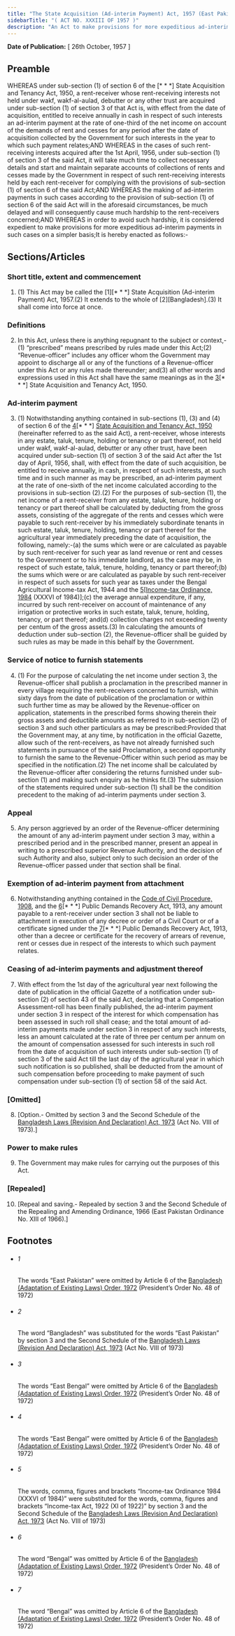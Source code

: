 ```yaml
---
title: "The State Acquisition (Ad-interim Payment) Act, 1957 (East Pakistan Act)"
sidebarTitle: "( ACT NO. XXXIII OF 1957 )"
description: "An Act to make provisions for more expeditious ad-interim payment.♣"
---
```


**Date of Publication:** [ 26th October, 1957 ]

## Preamble

WHEREAS under sub-section (1) of section 6 of the [\* \* \*] State Acquisition and Tenancy Act, 1950, a rent-receiver whose rent-receiving interests not held under wakf, wakf-al-aulad, debutter or any other trust are acquired under sub-section (1) of section 3 of that Act is, with effect from the date of acquisition, entitled to receive annually in cash in respect of such interests an ad-interim payment at the rate of one-third of the net income on account of the demands of rent and cesses for any period after the date of acquisition collected by the Government for such interests in the year to which such payment relates;AND WHEREAS in the cases of such rent-receiving interests acquired after the 1st April, 1956, under sub-section (1) of section 3 of the said Act, it will take much time to collect necessary details and start and maintain separate accounts of collections of rents and cesses made by the Government in respect of such rent-receiving interests held by each rent-receiver for complying with the provisions of sub-section (1) of section 6 of the said Act;AND WHEREAS the making of ad-interim payments in such cases according to the provision of sub-section (1) of section 6 of the said Act will in the aforesaid circumstances, be much delayed and will consequently cause much hardship to the rent-receivers concerned;AND WHEREAS in order to avoid such hardship, it is considered expedient to make provisions for more expeditious ad-interim payments in such cases on a simpler basis;It is hereby enacted as follows:-

## Sections/Articles

### Short title, extent and commencement

1. (1) This Act may be called the [1][\* \* \*] State Acquisition (Ad-interim Payment) Act, 1957.(2) It extends to the whole of [2][Bangladesh].(3) It shall come into force at once.

### Definitions

2. In this Act, unless there is anything repugnant to the subject or context,-(1) “prescribed” means prescribed by rules made under this Act;(2) “Revenue-officer” includes any officer whom the Government may appoint to discharge all or any of the functions of a Revenue-officer under this Act or any rules made thereunder; and(3) all other words and expressions used in this Act shall have the same meanings as in the [3](1)[\* \* \*] State Acquisition and Tenancy Act, 1950.

### Ad-interim payment

3. (1) Notwithstanding anything contained in sub-sections (1), (3) and (4) of section 6 of the [4](1)[\* \* \*] [State Acquisition and Tenancy Act, 1950](/act-241.html "State Acquisition and Tenancy Act, 1950 ") (hereinafter referred to as the said Act), a rent-receiver, whose interests in any estate, taluk, tenure, holding or tenancy or part thereof, not held under wakf, wakf-al-aulad, debutter or any other trust, have been acquired under sub-section (1) of section 3 of the said Act after the 1st day of April, 1956, shall, with effect from the date of such acquisition, be entitled to receive annually, in cash, in respect of such interests, at such time and in such manner as may be prescribed, an ad-interim payment at the rate of one-sixth of the net income calculated according to the provisions in sub-section (2).(2) For the purposes of sub-section (1), the net income of a rent-receiver from any estate, taluk, tenure, holding or tenancy or part thereof shall be calculated by deducting from the gross assets, consisting of the aggregate of the rents and cesses which were payable to such rent-receiver by his immediately subordinate tenants in such estate, taluk, tenure, holding, tenancy or part thereof for the agricultural year immediately preceding the date of acquisition, the following, namely:-(a) the sums which were or are calculated as payable by such rent-receiver for such year as land revenue or rent and cesses to the Government or to his immediate landlord, as the case may be, in respect of such estate, taluk, tenure, holding, tenancy or part thereof;(b) the sums which were or are calculated as payable by such rent-receiver in respect of such assets for such year as taxes under the Bengal Agricultural Income-tax Act, 1944 and the [5](2)[[Income-tax Ordinance, 1984](/act-672.html "Income-tax Ordinance, 1984") (XXXVI of 1984)];(c) the average annual expenditure, if any, incurred by such rent-receiver on account of maintenance of any irrigation or protective works in such estate, taluk, tenure, holding, tenancy, or part thereof; and(d) collection charges not exceeding twenty per centum of the gross assets.(3) In calculating the amounts of deduction under sub-section (2), the Revenue-officer shall be guided by such rules as may be made in this behalf by the Government.

### Service of notice to furnish statements

4. (1) For the purpose of calculating the net income under section 3, the Revenue-officer shall publish a proclamation in the prescribed manner in every village requiring the rent-receivers concerned to furnish, within sixty days from the date of publication of the proclamation or within such further time as may be allowed by the Revenue-officer on application, statements in the prescribed forms showing therein their gross assets and deductible amounts as referred to in sub-section (2) of section 3 and such other particulars as may be prescribed:Provided that the Government may, at any time, by notification in the official Gazette, allow such of the rent-receivers, as have not already furnished such statements in pursuance of the said Proclamation, a second opportunity to furnish the same to the Revenue-Officer within such period as may be specified in the notification.(2) The net income shall be calculated by the Revenue-officer after considering the returns furnished under sub-section (1) and making such enquiry as he thinks fit.(3) The submission of the statements required under sub-section (1) shall be the condition precedent to the making of ad-interim payments under section 3.

### Appeal

5. Any person aggrieved by an order of the Revenue-officer determining the amount of any ad-interim payment under section 3 may, within a prescribed period and in the prescribed manner, present an appeal in writing to a prescribed superior Revenue Authority, and the decision of such Authority and also, subject only to such decision an order of the Revenue-officer passed under that section shall be final.

### Exemption of ad-interim payment from attachment

6. Notwithstanding anything contained in the [Code of Civil Procedure, 1908](/act-86.html "Code of Civil Procedure, 1908"), and the [6](1)[\* \* \*] Public Demands Recovery Act, 1913, any amount payable to a rent-receiver under section 3 shall not be liable to attachment in execution of any decree or order of a Civil Court or of a certificate signed under the [7](2)[\* \* \*] Public Demands Recovery Act, 1913, other than a decree or certificate for the recovery of arrears of revenue, rent or cesses due in respect of the interests to which such payment relates.

### Ceasing of ad-interim payments and adjustment thereof

7. With effect from the 1st day of the agricultural year next following the date of publication in the official Gazette of a notification under sub-section (2) of section 43 of the said Act, declaring that a Compensation Assessment-roll has been finally published, the ad-interim payment under section 3 in respect of the interest for which compensation has been assessed in such roll shall cease; and the total amount of ad-interim payments made under section 3 in respect of any such interests, less an amount calculated at the rate of three per centum per annum on the amount of compensation assessed for such interests in such roll from the date of acquisition of such interests under sub-section (1) of section 3 of the said Act till the last day of the agricultural year in which such notification is so published, shall be deducted from the amount of such compensation before proceeding to make payment of such compensation under sub-section (1) of section 58 of the said Act.

### [Omitted]

8. [Option.- Omitted by section 3 and the Second Schedule of the [Bangladesh Laws (Revision And Declaration) Act, 1973](/act-430.html "Bangladesh Laws (Revision And Declaration) Act, 1973") (Act No. VIII of 1973).]

### Power to make rules

9. The Government may make rules for carrying out the purposes of this Act.

### [Repealed]

10. [Repeal and saving.- Repealed by section 3 and the Second Schedule of the Repealing and Amending Ordinance, 1966 (East Pakistan Ordinance No. XIII of 1966).]

## Footnotes

- ###### 1

  The words “East Pakistan” were omitted by Article 6 of the [Bangladesh (Adaptation of Existing Laws) Order, 1972](/act-388.html "Bangladesh (Adaptation of Existing Laws) Order, 1972 ") (President’s Order No. 48 of 1972)

- ###### 2

  The word “Bangladesh” was substituted for the words “East Pakistan” by section 3 and the Second Schedule of the [Bangladesh Laws (Revision And Declaration) Act, 1973](/act-430.html "Bangladesh Laws (Revision And Declaration) Act, 1973") (Act No. VIII of 1973)

- ###### 3

  The words “East Bengal” were omitted by Article 6 of the [Bangladesh (Adaptation of Existing Laws) Order, 1972](/act-388.html "Bangladesh (Adaptation of Existing Laws) Order, 1972 ") (President’s Order No. 48 of 1972)

- ###### 4

  The words “East Bengal” were omitted by Article 6 of the [Bangladesh (Adaptation of Existing Laws) Order, 1972](/act-388.html "Bangladesh (Adaptation of Existing Laws) Order, 1972 ") (President’s Order No. 48 of 1972)

- ###### 5

  The words, comma, figures and brackets “Income-tax Ordinance 1984 (XXXVI of 1984)” were substituted for the words, comma, figures and brackets “Income-tax Act, 1922 (XI of 1922)” by section 3 and the Second Schedule of the [Bangladesh Laws (Revision And Declaration) Act, 1973](/act-430.html "Bangladesh Laws (Revision And Declaration) Act, 1973") (Act No. VIII of 1973)

- ###### 6

  The word “Bengal” was omitted by Article 6 of the [Bangladesh (Adaptation of Existing Laws) Order, 1972](/act-388.html "Bangladesh (Adaptation of Existing Laws) Order, 1972 ") (President’s Order No. 48 of 1972)

- ###### 7

  The word “Bengal” was omitted by Article 6 of the [Bangladesh (Adaptation of Existing Laws) Order, 1972](/act-388.html "Bangladesh (Adaptation of Existing Laws) Order, 1972 ") (President’s Order No. 48 of 1972)
